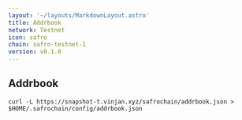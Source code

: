 ```yaml
---
layout: '~/layouts/MarkdownLayout.astro'
title: Addrbook
network: Testnet
icon: safro
chain: safro-testnet-1
version: v0.1.0
---
```

## Addrbook 

```
curl -L https://snapshot-t.vinjan.xyz/safrochain/addrbook.json > $HOME/.safrochain/config/addrbook.json
```
